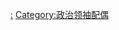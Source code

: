 {{Commons category|Spouses of national leaders}}

[[Category:国家领导人家族|:]]
[[Category:政治领袖配偶|Category:政治领袖配偶]]